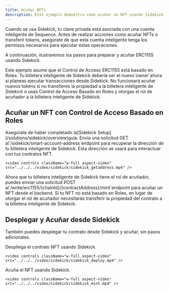 ```yaml
---
title: Acuñar NFTs
description: Este ejemplo demuestra cómo acuñar un NFT usando Sidekick.
---
```


Cuando se usa Sidekick, tu clave privada está asociada con una cuenta inteligente de Sequence. Antes de realizar acciones como acuñar NFTs o transferir tokens, asegúrate de que esta cuenta inteligente tenga los permisos necesarios para ejecutar estas operaciones.

A continuación, ilustraremos los pasos para preparar y acuñar ERC1155 usando Sidekick.

<Note>
  Este ejemplo asume que el Control de Acceso ERC1155 está basado en Roles.
</Note>

<Note>
  Tu billetera inteligente de Sidekick debería ser el nuevo`owner`ahora si planeas ejecutar transacciones desde Sidekick. No funcionará acuñar nuevos tokens si no transfieres la propiedad a la billetera inteligente de Sidekick o usas Control de Acceso Basado en Roles y otorgas el rol de acuñador a la billetera inteligente de Sidekick.
</Note>

## Acuñar un NFT con Control de Acceso Basado en Roles

<Steps>
  <Step title="Complete Sidekick Setup">
    Asegúrate de haber completado la[Sidekick Setup](/solutions/sidekick/overview)guía.
  </Step>

  <Step title="Get your Sidekick smart wallet address">
    Envía una solicitud GET al`/sidekick/smart-account-address`endpoint para recuperar la dirección de tu billetera inteligente de Sidekick. Esta dirección se usará para interactuar con tus contratos NFT.

    <video controls className="w-full aspect-video" src="../../../video/sidekick/sidekick_getaddress.mp4" />
  </Step>

  <Step title="Grant the minter role to the Sidekick smart wallet address from the contract" />

  <Step title="Mint the NFT">
    Ahora que tu billetera inteligente de Sidekick tiene el rol de acuñador, puedes enviar una solicitud POST al`/write/erc1155/{chainId}/{contractAddress}/mint`endpoint para acuñar un NFT desde el backend.
  </Step>
</Steps>

<Note>
  Si tu NFT no está basado en Roles, en lugar de otorgar el rol de acuñador necesitarás transferir la propiedad del contrato a la billetera inteligente de Sidekick.
</Note>

## Desplegar y Acuñar desde Sidekick

También puedes desplegar tu contrato desde Sidekick y acuñar, sin pasos adicionales.

<Steps>
  <Step title="Deploy the NFT contract">
    Despliega el contrato NFT usando Sidekick.

    <video controls className="w-full aspect-video" src="../../../video/sidekick/sidekick_deploy.mp4" />
  </Step>

  <Step title="Mint the NFT">
    Acuña el NFT usando Sidekick.

    <video controls className="w-full aspect-video" src="../../../video/sidekick/sidekick_mint.mp4" />
  </Step>
</Steps>
